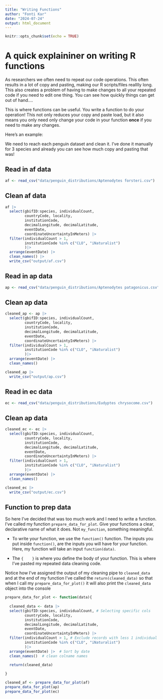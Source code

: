 ```yaml
---
title: "Writing Functions"
author: "Fonti Kar"
date: "2024-07-24"
output: html_document
---
```


```r
knitr::opts_chunk$set(echo = TRUE)
```

# A quick explaininer on writing R functions

As researchers we often need to repeat our code operations. This often results in a lot of copy and pasting, making our R scripts/files realllly long. This also creates a problem of having to make changes to all your repeated code if you need to edit one thing. You can see how quickly things can get out of hand....

This is where functions can be useful. You write a function to do your operation!  This not only reduces your copy and paste load, but it also means you only need only change your code in your function **once** if you need to make any changes. 

Here's an example: 

We need to reach each penguin dataset and clean it. I've done it manually for 3 species and already you can see how much copy and pasting that was! 

## Read in af data

```r
af <- read_csv("data/penguin_distributions/Aptenodytes forsteri.csv")
```

## Clean af data

```r
af |> 
  select(gbifID:species, individualCount,
         countryCode, locality, 
         institutionCode,
         decimalLongitude, decimalLatitude,
         eventDate, 
         coordinateUncertaintyInMeters) |> 
  filter(individualCount > 1,
         institutionCode %in% c("CLO", "iNaturalist")
         )|>
  arrange(eventDate) |> 
  clean_names() |> 
  write_csv("output/af.csv")
```

## Read in ap data

```r
ap <- read_csv("data/penguin_distributions/Aptenodytes patagonicus.csv")
```

## Clean ap data

```r
cleaned_ap <- ap |> 
  select(gbifID:species, individualCount,
         countryCode, locality, 
         institutionCode,
         decimalLongitude, decimalLatitude,
         eventDate, 
         coordinateUncertaintyInMeters) |> 
  filter(individualCount > 1,
         institutionCode %in% c("CLO", "iNaturalist")
         )|>
  arrange(eventDate) |> 
  clean_names() 

cleaned_ap |> 
  write_csv("output/ap.csv")
```

## Read in ec data

```r
ec <- read_csv("data/penguin_distributions/Eudyptes chrysocome.csv")
```

## Clean ap data

```r
cleaned_ec <- ec |> 
  select(gbifID:species, individualCount,
         countryCode, locality, 
         institutionCode,
         decimalLongitude, decimalLatitude,
         eventDate, 
         coordinateUncertaintyInMeters) |> 
  filter(individualCount > 1,
         institutionCode %in% c("CLO", "iNaturalist")
         )|>
  arrange(eventDate) |> 
  clean_names() 

cleaned_ec |> 
  write_csv("output/ec.csv")
```

## Function to prep data

So here I've decided that was too much work and I need to write a function. I've called my function `prepare_data_for_plot`. Give your functions a clear, declarative name of what it does. Not `my_function`, something meaningful. 

- To write your function, we use the `function()` function. The inputs you put inside `function()`, are the inputs you will have for your function. Here, my function will take an input `function(data)`. 

- The `{    }` is where you define the body of your function. This is where I've pasted my repeated data cleaning code. 

Notice how I've assigned the output of my cleaning pipe to `cleaned_data` and at the end of my function I've called the `return(cleaned_data)` so that when I call my `prepare_data_for_plot()` it will also print the `cleaned_data` object into the console 

```r
prepare_data_for_plot <- function(data){
  
  cleaned_data <- data |> 
  select(gbifID:species, individualCount, # Selecting specific cols
         countryCode, locality, 
         institutionCode,
         decimalLongitude, decimalLatitude,
         eventDate, 
         coordinateUncertaintyInMeters) |> 
  filter(individualCount > 1, # Exclude records with less 1 individual count
         institutionCode %in% c("CLO", "iNaturalist")
         )|>
  arrange(eventDate) |>  # Sort by date
  clean_names()  # clean colname names

  return(cleaned_data)
  
}

cleaned_af <- prepare_data_for_plot(af)
prepare_data_for_plot(ap)
prepare_data_for_plot(ec)

```
